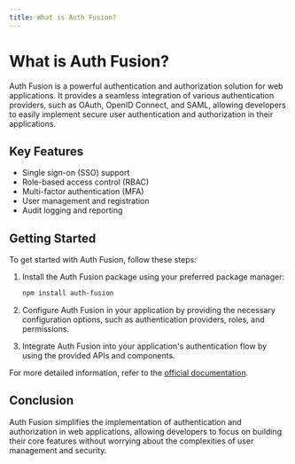 ```yaml
---
title: What is Auth Fusion?
---
```


# What is Auth Fusion?

Auth Fusion is a powerful authentication and authorization solution for web applications. It provides a seamless integration of various authentication providers, such as OAuth, OpenID Connect, and SAML, allowing developers to easily implement secure user authentication and authorization in their applications.

## Key Features

- Single sign-on (SSO) support
- Role-based access control (RBAC)
- Multi-factor authentication (MFA)
- User management and registration
- Audit logging and reporting

## Getting Started

To get started with Auth Fusion, follow these steps:

1. Install the Auth Fusion package using your preferred package manager:

    ```bash
    npm install auth-fusion
    ```

2. Configure Auth Fusion in your application by providing the necessary configuration options, such as authentication providers, roles, and permissions.

3. Integrate Auth Fusion into your application's authentication flow by using the provided APIs and components.

For more detailed information, refer to the [official documentation](https://auth-fusion-docs.com).

## Conclusion

Auth Fusion simplifies the implementation of authentication and authorization in web applications, allowing developers to focus on building their core features without worrying about the complexities of user management and security.